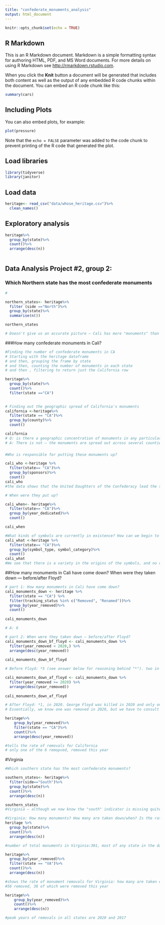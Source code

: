 ```yaml
---
title: "confederate_monuments_analysis"
output: html_document
---
```


```r
knitr::opts_chunk$set(echo = TRUE)
```

## R Markdown

This is an R Markdown document. Markdown is a simple formatting syntax for authoring HTML, PDF, and MS Word documents. For more details on using R Markdown see <http://rmarkdown.rstudio.com>.

When you click the **Knit** button a document will be generated that includes both content as well as the output of any embedded R code chunks within the document. You can embed an R code chunk like this:

```r
summary(cars)
```

## Including Plots

You can also embed plots, for example:

```r
plot(pressure)
```

Note that the `echo = FALSE` parameter was added to the code chunk to prevent printing of the R code that generated the plot.

## Load libraries 
```r
library(tidyverse)
library(janitor)

```

## Load data
```r
heritage<- read_csv("data/whose_heritage.csv")%>%
  clean_names()

```
## Exploratory analysis 
```r
heritage%>%
  group_by(state)%>%
  count()%>%
  arrange(desc(n))
  
```

## Data Analysis Project #2, group 2:
### Which Northern state has the most confederate monuments 
```r

#

northern_states<- heritage%>%
  filter (side =="North")%>%
  group_by(state)%>%
  summarise(n())

northern_states

# Doesn't give us an accurate picture — Cali has more "monuments" than other "northern" states, but some have an N/A value under "Northern." Wonder why! 
```

###How many confederate monuments in Cali? 
```r

#Finding the number of confederate monuments in CA 
# Starting with the heritage dataframe
# and then, grouping the frame by state
# and then, counting the number of monuments in each state
# and then , filtering to return just the California row

heritage%>%
  group_by(state)%>%
  count()%>%
  filter(state =="CA")
  
```

```r
# Finding out the geographic spread of California's monuments 
california <-heritage%>%
  filter(state == "CA")%>%
  group_by(county)%>%
  count()

california
# Q: is there a geographic concentration of monuments in any particular area of California?  
# A: There is not — the monuments are spread out across several counties in different parts of California (some are more inland, some coastal, some in the north and others in the south) 
```
### 

```r

#Who is responsible for putting these monuments up?

cali_who <-heritage %>%
  filter(state== "CA")%>%
  group_by(sponsors)%>%
  count()
cali_who
#the data shows that the United Daughters of the Confederacy lead the sponsors with 7 monuments
```
```r
# When were they put up?

cali_when<- heritage%>%
  filter(state== "CA")%>%
  group_by(year_dedicated)%>%
  count()

cali_when
```

```r
#What kinds of symbols are currently in existence? How can we begin to investigate if they are on public or private land?
cali_what <-heritage %>%
  filter(state== "CA")%>%
  group_by(symbol_type, symbol_category)%>%
  count()
cali_what
#We see that there is a variety in the origins of the symbols, and no conclusive information within this data set about who owns the land.

```
##How many monuments in Cali have come down? When were they taken down — before/after Floyd?

```r
# part 1: How many monuments in Cali have come down?
cali_monuments_down <- heritage %>%
  filter(state == "CA") %>%
  filter(tracking_status %in% c("Removed", "Renamed"))%>%
  group_by(year_removed)%>%
  count()
 
cali_monuments_down

# A: 6
```

```r
# part 2: When were they taken down — before/after Floyd?
cali_monuments_down_bf_floyd <- cali_monuments_down %>%
  filter(year_removed < 2020,) %>%
  arrange(desc(year_removed))
 
cali_monuments_down_bf_floyd

# Before Floyd: *5 (see answer below for reasoning behind "*"). two in 2016, and one in 2017, 2018 and 2019.

cali_monuments_down_af_floyd <- cali_monuments_down %>%
  filter(year_removed >= 2020) %>%
  arrange(desc(year_removed))
 
cali_monuments_down_af_floyd

# After Floyd: *1, in 2020. George Floyd was killed in 2020 and only one monument was removed/renamed in that year. Floyd was killed in the spring, so it's possible that this monument was taken down prior to his death, but given the large-scale removal of confederate monuments in the wake of his death, it's more likely that this monument was taken down in reaction to the tragedy and unrest that followed. 
# Essentially, we know one was removed in 2020, but we have to consult other data to glean the exact date in 2020 to see if it was before or after George Floyd was slain.
```
```r

heritage%>%
    group_by(year_removed)%>%
    filter(state == "CA")%>%
    count()%>%
    arrange(desc(year_removed))

#tells the rate of removals for California
# only one of the 6 remopved, removed this year 

```



#Virginia

```r

#Which southern state has the most confederate monuments?

southern_states<- heritage%>%
  filter(side=="South")%>%
  group_by(state)%>%
  count()%>%
  arrange(desc(n))

southern_states
#Virginia — although we now know the "south" indicator is missing quite a few values, seeing as we later see that VA has 301 monuments in total. 
```


```r
#Virginia: How many monuments? How many are taken down/when? Is the rate of change greater than/lesser than cali?(Theresa) 
heritage %>%
  group_by(state)%>%
  count()%>%
  arrange(desc(n))

#number of total monuments in Virginia:301, most of any state in the data 

```
```r

heritage%>%
  group_by(year_removed)%>%
  filter(state == "VA")%>%
  count()%>%
  arrange(desc(n))

#shows the rate of monument removals for Virginia: how many are taken down, and in which year's they've been removed 
#56 removed, 38 of which were removed this year 

```
```r

heritage%>%
    group_by(year_removed)%>%
    count()%>%
    arrange(desc(n))

#peak years of removals in all states are 2020 and 2017
```

